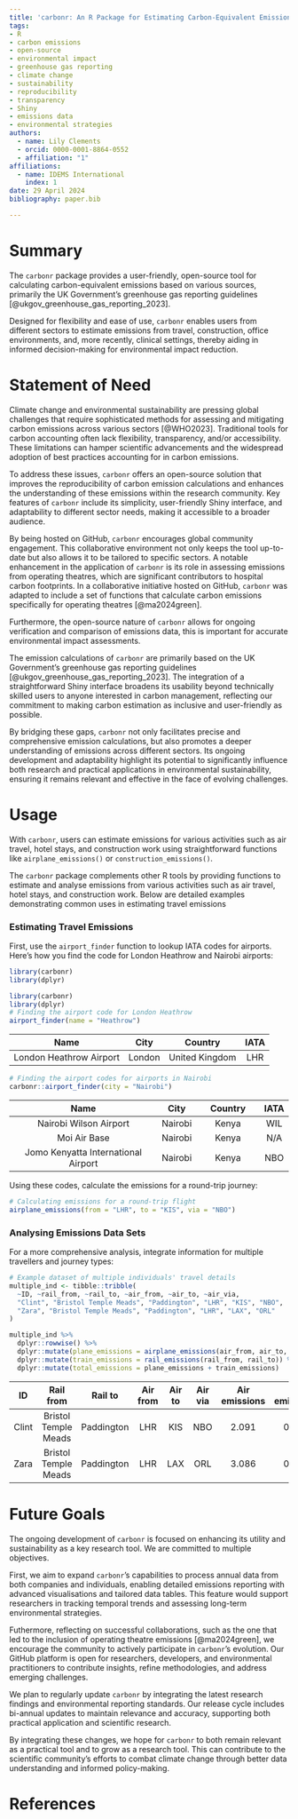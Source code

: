 ---
title: 'carbonr: An R Package for Estimating Carbon-Equivalent Emissions'
tags:
- R
- carbon emissions
- open-source
- environmental impact
- greenhouse gas reporting
- climate change
- sustainability
- reproducibility
- transparency
- Shiny
- emissions data
- environmental strategies
authors:
  - name: Lily Clements
  - orcid: 0000-0001-8864-0552
  - affiliation: "1"
affiliations:
  - name: IDEMS International
    index: 1
date: 29 April 2024
bibliography: paper.bib

---
  
# Summary
The `carbonr` package provides a user-friendly, open-source tool for calculating carbon-equivalent emissions based on various sources, primarily the UK Government’s greenhouse gas reporting guidelines [@ukgov_greenhouse_gas_reporting_2023].

Designed for flexibility and ease of use, `carbonr` enables users from different sectors to estimate emissions from travel, construction, office environments, and, more recently, clinical settings, thereby aiding in informed decision-making for environmental impact reduction.

# Statement of Need
Climate change and environmental sustainability are pressing global challenges that require sophisticated methods for assessing and mitigating carbon emissions across various sectors [@WHO2023]. Traditional tools for carbon accounting often lack flexibility, transparency, and/or accessibility. These limitations can hamper scientific advancements and the widespread adoption of best practices accounting for in carbon emissions.

To address these issues, `carbonr` offers an open-source solution that improves the reproducibility of carbon emission calculations and enhances the understanding of these emissions within the research community. Key features of `carbonr` include its simplicity, user-friendly Shiny interface, and adaptability to different sector needs, making it accessible to a broader audience.

By being hosted on GitHub, `carbonr` encourages global community engagement. This collaborative environment not only keeps the tool up-to-date but also allows it to be tailored to specific sectors. A notable enhancement in the application of `carbonr` is its role in assessing emissions from operating theatres, which are significant contributors to hospital carbon footprints. In a collaborative initiative hosted on GitHub, `carbonr` was adapted to include a set of functions that calculate carbon emissions specifically for operating theatres [@ma2024green].

Furthermore, the open-source nature of `carbonr` allows for ongoing verification and comparison of emissions data, this is important for accurate environmental impact assessments.

The emission calculations of `carbonr` are primarily based on the UK Government’s greenhouse gas reporting guidelines [@ukgov_greenhouse_gas_reporting_2023]. The integration of a straightforward Shiny interface broadens its usability beyond technically skilled users to anyone interested in carbon management, reflecting our commitment to making carbon estimation as inclusive and user-friendly as possible.

By bridging these gaps, `carbonr` not only facilitates precise and comprehensive emission calculations, but also promotes a deeper understanding of emissions across different sectors. Its ongoing development and adaptability highlight its potential to significantly influence both research and practical applications in environmental sustainability, ensuring it remains relevant and effective in the face of evolving challenges.

# Usage
With `carbonr`, users can estimate emissions for various activities such as air travel, hotel stays, and construction work using straightforward functions like `airplane_emissions()` or `construction_emissions()`. 


The `carbonr` package complements other R tools by providing functions to estimate and analyse emissions from various activities such as air travel, hotel stays, and construction work. Below are detailed examples demonstrating common uses in estimating travel emissions

### Estimating Travel Emissions

First, use the `airport_finder` function to lookup IATA codes for airports. Here's how you find the code for London Heathrow and Nairobi airports:

```{r, message = FALSE, warning = FALSE, eval = TRUE, include = FALSE}
library(carbonr)
library(dplyr)
```

```{r, message = FALSE, warning = FALSE, eval = FALSE, include=TRUE}
library(carbonr)
library(dplyr)
# Finding the airport code for London Heathrow
airport_finder(name = "Heathrow")
```

| Name                     | City    | Country        | IATA |
|:------------------------:|:-------:|:--------------:|:----:|
| London Heathrow Airport  | London  | United Kingdom | LHR  |

```{r, message = FALSE, warning = FALSE, eval=FALSE, include=TRUE}
# Finding the airport codes for airports in Nairobi
carbonr::airport_finder(city = "Nairobi")
```

| Name                                | City    | Country        | IATA |
|:-----------------------------------:|:-------:|:--------------:|:----:|
| Nairobi Wilson Airport              | Nairobi | Kenya          | WIL  | 
| Moi Air Base                        | Nairobi | Kenya          | N/A  |
| Jomo Kenyatta International Airport | Nairobi | Kenya          | NBO  |

Using these codes, calculate the emissions for a round-trip journey:

```{r, message = FALSE, warning = FALSE, eval=FALSE, include=TRUE}
# Calculating emissions for a round-trip flight
airplane_emissions(from = "LHR", to = "KIS", via = "NBO")
```

### Analysing Emissions Data Sets

For a more comprehensive analysis, integrate information for multiple travellers and journey types:

```{r, message = FALSE, warning = FALSE, eval=FALSE, include=TRUE}
# Example dataset of multiple individuals' travel details
multiple_ind <- tibble::tribble(
  ~ID, ~rail_from, ~rail_to, ~air_from, ~air_to, ~air_via,
  "Clint", "Bristol Temple Meads", "Paddington", "LHR", "KIS", "NBO",
  "Zara", "Bristol Temple Meads", "Paddington", "LHR", "LAX", "ORL"
)

multiple_ind %>%
  dplyr::rowwise() %>%
  dplyr::mutate(plane_emissions = airplane_emissions(air_from, air_to, air_via)) %>%
  dplyr::mutate(train_emissions = rail_emissions(rail_from, rail_to)) %>%
  dplyr::mutate(total_emissions = plane_emissions + train_emissions)
```

| ID  | Rail from            | Rail to  | Air from | Air to | Air via | Air emissions | Rail emissions | Total emissions |
|:---:|:--------------------:|:--------:|:--------:|:------:|:-------:|:---------------:|:---------------:|:---------------:|
| Clint | Bristol Temple Meads | Paddington | LHR     | KIS    | NBO     | 2.091        | 0.007     | 2.098        |
| Zara  | Bristol Temple Meads | Paddington | LHR     | LAX    | ORL     | 3.086        | 0.007     | 3.093        |

# Future Goals
The ongoing development of `carbonr` is focused on enhancing its utility and sustainability as a key research tool. We are committed to multiple objectives. 

First, we aim to expand `carbonr`'s capabilities to process annual data from both companies and individuals, enabling detailed emissions reporting with advanced visualisations and tailored data tables. This feature would support researchers in tracking temporal trends and assessing long-term environmental strategies.

Futhermore, reflecting on successful collaborations, such as the one that led to the inclusion of operating theatre emissions [@ma2024green], we encourage the community to actively participate in `carbonr`'s evolution. Our GitHub platform is open for researchers, developers, and environmental practitioners to contribute insights, refine methodologies, and address emerging challenges.

We plan to regularly update `carbonr` by integrating the latest research findings and environmental reporting standards. Our release cycle includes bi-annual updates to maintain relevance and accuracy, supporting both practical application and scientific research.

By integrating these changes, we hope for `carbonr` to both remain relevant as a practical tool and to grow as a research tool. This can contribute to the scientific community’s efforts to combat climate change through better data understanding and informed policy-making.

# References
